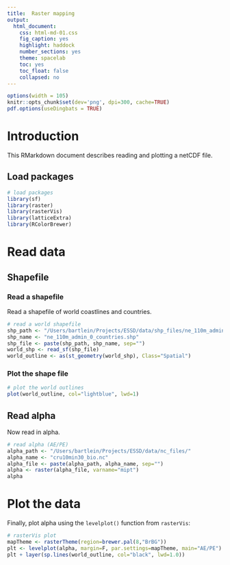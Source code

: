 ```yaml
---
title:  Raster mapping
output:
  html_document:
    css: html-md-01.css
    fig_caption: yes
    highlight: haddock
    number_sections: yes
    theme: spacelab
    toc: yes
    toc_float: false
    collapsed: no
---
```


```r
options(width = 105)
knitr::opts_chunk$set(dev='png', dpi=300, cache=TRUE)
pdf.options(useDingbats = TRUE)
```

# Introduction #

This RMarkdown document describes reading and plotting a netCDF file.   

## Load packages ## 

```r
# load packages
library(sf)
library(raster)
library(rasterVis)
library(latticeExtra)
library(RColorBrewer)
```

# Read data #

## Shapefile ##

### Read a shapefile ###

Read a shapefile of world coastlines and countries.

```r
# read a world shapefile
shp_path <- "/Users/bartlein/Projects/ESSD/data/shp_files/ne_110m_admin_0_countries/"
shp_name <- "ne_110m_admin_0_countries.shp"
shp_file <- paste(shp_path, shp_name, sep="")
world_shp <- read_sf(shp_file)
world_outline <- as(st_geometry(world_shp), Class="Spatial")
```

### Plot the shape file ###

```r
# plot the world outlines
plot(world_outline, col="lightblue", lwd=1)
```

## Read alpha ##

Now read in alpha.

```r
# read alpha (AE/PE)
alpha_path <- "/Users/bartlein/Projects/ESSD/data/nc_files/"
alpha_name <- "cru10min30_bio.nc"
alpha_file <- paste(alpha_path, alpha_name, sep="")
alpha <- raster(alpha_file, varname="mipt")
alpha
```

# Plot the data #

Finally, plot alpha using the `levelplot()` function from `rasterVis`:

```r
# rasterVis plot
mapTheme <- rasterTheme(region=brewer.pal(8,"BrBG"))
plt <- levelplot(alpha, margin=F, par.settings=mapTheme, main="AE/PE")
plt + layer(sp.lines(world_outline, col="black", lwd=1.0))
```